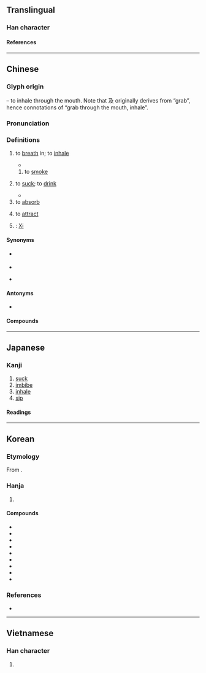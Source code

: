 {{character info}}
{{character info|0x2F83D}}
==Translingual==

===Han character===
{{Han char|rn=30|rad=口|as=03|sn=6|four=67047|canj=RNHE|ids=⿰口及}}

====References====
{{Han ref|kx=0179.120|dkj=03372|dj=0397.060|hdz=10594.010|uh=5438}}
{{Han ref|uh=2F83D}}

----

==Chinese==
{{zh-forms|alt=噏}}

===Glyph origin===
{{Han etym}}
{{Han compound|口|t1=mouth|及|ls=psc|c1=s|c2=p}} – to inhale through the mouth. Note that 及 originally derives from “grab”, hence connotations of “grab through the mouth, inhale”.

===Pronunciation===
{{zh-pron
|m=xī
|ma=y
|m-s=qi2/xi2
|dg=щи1
|c=kap1
|ca=LL-Q9186-Justinrleung-吸.wav
|c-t=kip2
|g=xit6
|h=pfs=khip;gd=kib5
|j=xieh4
|mb=hĭ
|md=só̤h/ngék
|mn=ml:hip/ml,jj,tw:khip
|mn_note=hip - literary; khip - vernacular
|mn-t=kib4/guh4
|w=4xiq
|x=ji6
|mc=y
|oc=y
|cat=v,pn
}}

===Definitions===
{{zh-hanzi}}

# to [[breath]] in; to [[inhale]]
#: {{zh-x|吸 一 口 氣|to take a breath}}
#: {{zh-x|吸塵器|vacuum cleaner}}
#* {{zh-x|藐 ^姑射{yè} 之 山，有 神人 居 焉，肌膚 若 冰雪，淖約 若 處子，不 食 五穀，吸風飲露。|Far away on the hill of Gu Ye there dwelt a Spirit-like man whose flesh and skin were (smooth) as ice and (white) as snow; that his manner was elegant and delicate as that of a virgin; that he did not eat any of the five grains, but '''inhaled''' the wind and drank the dew.|ref=Zhuangzi}}
## to [[smoke]]
##: {{zh-x|吸煙|to smoke cigarettes}}
##: {{zh-x|吸 大麻|to smoke marijuana}}
# to [[suck]]; to [[drink]]
#: {{zh-x|吸奶|to suckle; to suck milk}}
#* {{zh-x|吸 飛泉 之 微 液 兮，懷 琬琰 之 華英。|I sipped the subtle liquor of the Flying Spring,<br/>And held in my bosom the flower-bright wan-yan jewel.|ref=Chuci-H}}
# to [[absorb]]
#: {{zh-x|吸油紙|facial oil blotting paper}}
# to [[attract]]
#: {{zh-x|吸鐵石|magnet}}
#: {{zh-x|異 極 相 吸|opposite poles attract}}
# {{surname|zh}}: [[Xi]]

====Synonyms====
* {{s|to smoke}} {{zh-l|抽}}
* {{s|to absorb}}
{{zh-syn-saurus|吸取}}
* {{s|to attract}}
{{zh-syn-saurus|招引}}

====Antonyms====
* {{s|to breathe in}} {{zh-l|呼}}

====Compounds====
{{zh-der|吸芽|吸引|吸納|吸熱反應|噓吸|呼吸器|吸力豁剌|吸器|外呼吸|吸熱玻璃|吸食|呼吸道|吸吮|吸聲材料|上呼吸道|吸入治療|吸水管|吸水力|咀吸口|吸管|呼吸運動|內呼吸|呼吸相通|吸入|吸振器|人工呼吸|吸菸|吸吸|吸氣|吸引力|吸鐵石|吮吸|吸塵器|吸盤|呼吸器官|呼吸|呼吸根|呼吸作用|吸附作用|吸收劑量|呼吸音|呼吸孔|呼吸吐納|吸墨紙|吸附|吸血鬼|吸血蟲|吸血蛭|吸膠|吸溼性|吸油煙機|吸收口|吸收|吸取|吸力|反吸|吸毒|吸風飲露|呼吸系統|敲骨吸髓|空吸|有氧呼吸|深呼吸|欻吸|肝吸蟲|肺呼吸|虹吸現象|餐風吸露|虹吸管|肺吸蟲|虹吸作用|血吸蟲病|血吸蟲|腹式呼吸}}

{{zh-cat|Elementary}}

----

==Japanese==

===Kanji===
{{ja-kanji|grade=6|rs=口03}}

# [[suck]]
# [[imbibe]]
# [[inhale]]
# [[sip]]

====Readings====
{{ja-readings
|goon=こう<こふ
|kanon=きゅう<きふ
|kun=す-う<す-ふ
}}

----

==Korean==

===Etymology===
From {{der|ko|ltc|-}} {{ltc-l|吸|id=1}}. {{hanja-hunmong|흡〮|hup|身體#상28B}}

===Hanja===
{{ko-hanja-search}}
{{ko-hanja|마시다|마실|흡}}

# {{hanja form of|흡|to [[drink]], [[suck]] [[in]], to [[inhale]], to [[attract]]}}

====Compounds====
{{der-top3|Compounds}}
* {{ko-l|호흡|呼吸}}
* {{ko-l|흡수|吸收}}
* {{ko-l|흡연|吸煙}}
* {{ko-l|흡착|吸着}}
* {{ko-l|흡입|吸入}}
* {{ko-l|흡인|吸引}}
* {{ko-l|흡광|吸光}}
* {{ko-l|흡혈|吸血}}
* {{ko-l|흡혈귀|吸血鬼}}
{{der-bottom}}

===References===
* {{R:hanjadoc|1112}}

----

==Vietnamese==

===Han character===
{{vi-readings|
|hanviet=hấp
|nom=[[cộp]], [[cạp]], [[hấp]], [[hớp]], [[húp]], [[hút]]|rs=口04}}

# {{rfdef|vi|sort=口04}}